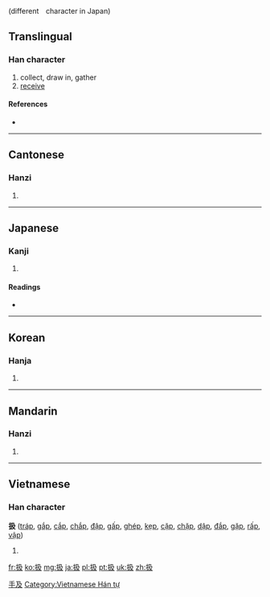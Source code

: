 {{also|插}}(different　character in Japan)
==Translingual==

===Han character===
{{Han char|rn=64|rad=手|as=04|sn=7|four=5704<sub>7</sub>|canj=手弓竹水 (QNHE)}}

# collect, draw in, gather
# [[receive]]

====References====
* {{Han ref|kx=0418.250|dkj=11835|dj=0765.220|hdz=31831.080|uh=6271|ud=25201|bh=CAED|bd=51949}}

----

==Cantonese==

===Hanzi===
{{yue-hanzi|jyut=|y=kap1}}

# {{defn|Cantonese|sort=手04}}

----

==Japanese==

===Kanji===
{{ja-kanji|grade=c|rs=手04}}

# {{defn|Japanese|sort=手04}}

====Readings====
* {{ja-readings|on=[[きゅう]] (kyu), [[そう]] (sō)|kun=[[あつかう]] (atsukau), [[こく]] (koku), [[しごく]] (shigoku), [[おさめる]] (osameru)}}

----

==Korean==

===Hanja===
{{ko-hanja|hangeul=[[급]], [[삽]]|eumhun=|rv=geup, sap|mr=kŭp, sap|y=kup, sap}}

# {{defn|Korean|sort=手04}}

[[Category:CJKV simplified characters which already existed as traditional characters|手及]]

----

==Mandarin==

===Hanzi===
{{cmn-hanzi|pin=[[chā]] ([[cha1]]), [[xī]] ([[xi1]])|wg=ch'a<sup>1</sup>, hsi<sup>1</sup>}}

# {{defn|Mandarin|sort=手04}}

----

==Vietnamese==

===Han character===
'''扱''' ([[tráp]], [[gắp]], [[cắp]], [[chắp]], [[đập]], [[gấp]], [[ghép]], [[kẹp]], [[cặp]], [[chặp]], [[dập]], [[đắp]], [[gặp]], [[rấp]], [[vập]])

# {{defn|Vietnamese}}

[[Category:Vietnamese Hán tự]]

[[fr:扱]]
[[ko:扱]]
[[mg:扱]]
[[ja:扱]]
[[pl:扱]]
[[pt:扱]]
[[uk:扱]]
[[zh:扱]]